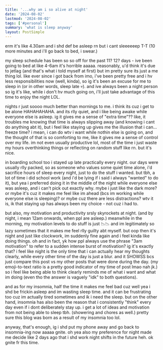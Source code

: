 ```yaml
---
title: '...why am i so alive at night'
date: '2024-08-02'
lastmod: '2024-08-02'
tags: ['#personal']
summary: 'what is sleep anyway'
layout: PostSimple
---
```


erm it's like 4.30am and i shd def be asleep rn but i cant sleeeeeep T-T (10 more minutes and i'll go back to bed, i swear.)

my sleep schedule has been so so off for the past 11? 12? days - ive been going to bed at like 4-6am it's horrible aaaaa. reasonably, u'd think it's due to jetlag (and that's what i told myself at first) but im pretty sure its just a me thing lol. like ever since i got back from imo, i've been pretty free and i hv less responsibilities now (well, kinda), so ig it's been an excuse for me to sleep in (or in other words, sleep late 💀). and ive always been a night person so ig it's like, while i don't hv much going on, i'll just take advantage of this time to enjoy the night LOL. 

nights r just soooo much better than mornings to me. i think its cuz i get to be alone HAHAHAHAHA. and its rlly quiet, and i like being awake while everyone else is asleep. ig it gives me a sense of "extra time"?? like, it troubles me knowing that time is always slipping away (and knowing i cant do anything abt it), but i feel like staying up gives me the illusion that i can... freeze time? i mean, i can do wtv i want while nothin else is going on, and the thought of that is so comforting to me, like it gives me a sense of control over my life. im not even usually productive lol, most of the time i just waste my hours overthinking things or reflecting on random stuff like rn. but it's nice.

in boarding school too i stayed up late practically every night. our days were usually rlly packed, so as someone who values some quiet time alone, i'd sacrifice hours of sleep every night, just to do the stuff i wanted. but tbh, a lot of time i did school work (and i'd be lying if i said i always "wanted" to do it), but yea i preferred doing it in the middle of the night while everyone else was asleep, and i can't pick out exactly why. mybe i just like the dark more? or mybe it's cuz it makes me feel like im ahead (bcs im working while everyone else is sleeping)? or mybe cuz there are less distractions? wtv it is, ik that staying up has always been my choice - not cuz i had to.

but also, my motivation and productivity srsly skyrockets at night. (and by night, i mean 12am onwards, when ppl are asleep.) meanwhile in the morning, my motivation levels to do stuff is just 📉📉 and im legitimately so lazy sometimes that it makes me feel rlly guilty abt myself. but oop then it's night and just like clockwork, im suddenly fine again and i feel kinda like doing things. oh and in fact, yk how ppl always use the phrase "3am motivation" to refer to a sudden intense burst of motivation? ig it's exactly that? i feel like night is the only time that i can actually hear my thoughts clearly, while every other time of the day is just a blur. and it SHOWSS bcs just compare this post vs my other posts that were done during the day. (my emoji-to-text ratio is a pretty good indicator of my time of post lmao nah jk.) so i feel like being able to think clearly reminds me of what i want and what im doing (even tho the answer is vaguely "idk" to both questions).

and as for my insomnia, half the time it makes me feel bad cuz well yea i shd be frickin asleep and im wasting sleep time. and it can be frustrating too cuz im actually tired sometimes and ik i need the sleep. but on the other hand, insomnia has also been the reason that i consistently "think" every day even if i dont deliberately stay up. i get a lot of ideas and motivation from not being able to sleep tbh. (showering and chores as well.) pretty sure this blog was born as a result of my insomnia too lol.

anyway, that's enough, ig i shd put my phone away and go back to insomnia-ing now aaaaa gnite. oh yea also my preference for night made me decide like 2 days ago that i shd work night shifts in the future heh. ok gnite fr this time.
